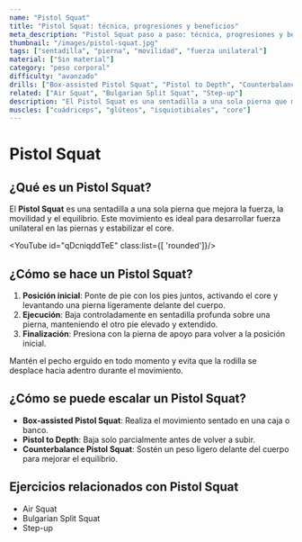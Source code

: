```yaml
---
name: "Pistol Squat"
title: "Pistol Squat: técnica, progresiones y beneficios"
meta_description: "Pistol Squat paso a paso: técnica, progresiones y beneficios de la sentadilla a una pierna en Cross Training."
thumbnail: "/images/pistol-squat.jpg"
tags: ["sentadilla", "pierna", "movilidad", "fuerza unilateral"]
material: ["Sin material"]
category: "peso corporal"
difficulty: "avanzado"
drills: ["Box-assisted Pistol Squat", "Pistol to Depth", "Counterbalance Pistol Squat"]
related: ["Air Squat", "Bulgarian Split Squat", "Step-up"]
description: "El Pistol Squat es una sentadilla a una sola pierna que mejora la fuerza, movilidad y equilibrio."
muscles: ["cuádriceps", "glúteos", "isquiotibiales", "core"]
---
```


# Pistol Squat

## ¿Qué es un Pistol Squat?
El **Pistol Squat** es una sentadilla a una sola pierna que mejora la fuerza, la movilidad y el equilibrio. Este movimiento es ideal para desarrollar fuerza unilateral en las piernas y estabilizar el core.

<YouTube id="qDcniqddTeE" class:list={[ 'rounded']}/>

## ¿Cómo se hace un Pistol Squat?
1. **Posición inicial**: Ponte de pie con los pies juntos, activando el core y levantando una pierna ligeramente delante del cuerpo.
2. **Ejecución**: Baja controladamente en sentadilla profunda sobre una pierna, manteniendo el otro pie elevado y extendido.
3. **Finalización**: Presiona con la pierna de apoyo para volver a la posición inicial.

Mantén el pecho erguido en todo momento y evita que la rodilla se desplace hacia adentro durante el movimiento.

## ¿Cómo se puede escalar un Pistol Squat?
- **Box-assisted Pistol Squat**: Realiza el movimiento sentado en una caja o banco.
- **Pistol to Depth**: Baja solo parcialmente antes de volver a subir.
- **Counterbalance Pistol Squat**: Sostén un peso ligero delante del cuerpo para mejorar el equilibrio.

## Ejercicios relacionados con Pistol Squat
- Air Squat
- Bulgarian Split Squat
- Step-up
